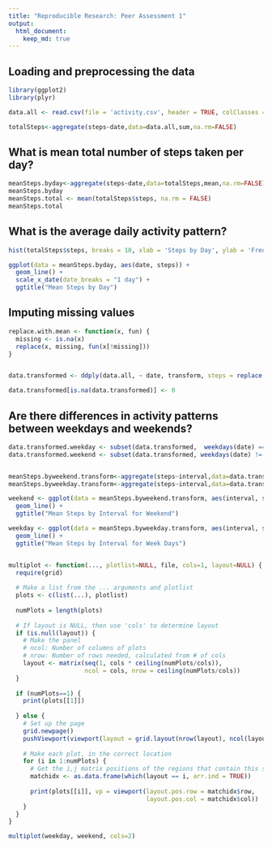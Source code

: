 ```yaml
---
title: "Reproducible Research: Peer Assessment 1"
output: 
  html_document:
    keep_md: true
---
```



## Loading and preprocessing the data
```r
library(ggplot2)
library(plyr)
```
```r
data.all <- read.csv(file = 'activity.csv', header = TRUE, colClasses = c('numeric', 'Date', 'numeric'))

totalSteps<-aggregate(steps~date,data=data.all,sum,na.rm=FALSE)
```

## What is mean total number of steps taken per day?
```r
meanSteps.byday<-aggregate(steps~date,data=totalSteps,mean,na.rm=FALSE)
meanSteps.byday
meanSteps.total <- mean(totalSteps$steps, na.rm = FALSE)
meanSteps.total
```

## What is the average daily activity pattern?
```r
hist(totalSteps$steps, breaks = 10, xlab = 'Steps by Day', ylab = 'Freq')

ggplot(data = meanSteps.byday, aes(date, steps)) + 
  geom_line() +
  scale_x_date(date_breaks = "1 day") + 
  ggtitle("Mean Steps by Day")
```

## Imputing missing values
```r
replace.with.mean <- function(x, fun) { 
  missing <- is.na(x) 
  replace(x, missing, fun(x[!missing])) 
} 


data.transformed <- ddply(data.all, ~ date, transform, steps = replace.with.mean(steps, mean))

data.transformed[is.na(data.transformed)] <- 0
```

## Are there differences in activity patterns between weekdays and weekends?
```r
data.transformed.weekday <- subset(data.transformed,  weekdays(date) == 'Saturday' | weekdays(date) == 'Sunday')
data.transformed.weekend <- subset(data.transformed, weekdays(date) != 'Saturday' & weekdays(date) != 'Sunday')


meanSteps.byweekend.transform<-aggregate(steps~interval,data=data.transformed.weekend,mean)
meanSteps.byweekday.transform<-aggregate(steps~interval,data=data.transformed.weekday,mean)

weekend <- ggplot(data = meanSteps.byweekend.transform, aes(interval, steps)) + 
  geom_line() +
  ggtitle("Mean Steps by Interval for Weekend")

weekday <- ggplot(data = meanSteps.byweekday.transform, aes(interval, steps)) + 
  geom_line() +
  ggtitle("Mean Steps by Interval for Week Days")


multiplot <- function(..., plotlist=NULL, file, cols=1, layout=NULL) {
  require(grid)
  
  # Make a list from the ... arguments and plotlist
  plots <- c(list(...), plotlist)
  
  numPlots = length(plots)
  
  # If layout is NULL, then use 'cols' to determine layout
  if (is.null(layout)) {
    # Make the panel
    # ncol: Number of columns of plots
    # nrow: Number of rows needed, calculated from # of cols
    layout <- matrix(seq(1, cols * ceiling(numPlots/cols)),
                     ncol = cols, nrow = ceiling(numPlots/cols))
  }
  
  if (numPlots==1) {
    print(plots[[1]])
    
  } else {
    # Set up the page
    grid.newpage()
    pushViewport(viewport(layout = grid.layout(nrow(layout), ncol(layout))))
    
    # Make each plot, in the correct location
    for (i in 1:numPlots) {
      # Get the i,j matrix positions of the regions that contain this subplot
      matchidx <- as.data.frame(which(layout == i, arr.ind = TRUE))
      
      print(plots[[i]], vp = viewport(layout.pos.row = matchidx$row,
                                      layout.pos.col = matchidx$col))
    }
  }
}

multiplot(weekday, weekend, cols=2)
```